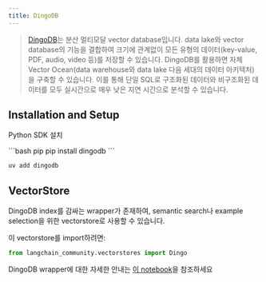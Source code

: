 ```yaml
---
title: DingoDB
---
```


>[DingoDB](https://github.com/dingodb)는 분산 멀티모달 vector
> database입니다. data lake와 vector database의 기능을 결합하여
> 크기에 관계없이 모든 유형의 데이터(key-value, PDF, audio,
> video 등)를 저장할 수 있습니다. DingoDB를 활용하면
> 자체 Vector Ocean(data warehouse와 data lake 다음 세대의 데이터 아키텍처)을 구축할 수 있습니다. 이를 통해
> 단일 SQL로 구조화된 데이터와 비구조화된 데이터를 모두 실시간으로
> 매우 낮은 지연 시간으로 분석할 수 있습니다.

## Installation and Setup

Python SDK 설치

<CodeGroup>
```bash pip
pip install dingodb
```

```bash uv
uv add dingodb
```
</CodeGroup>

## VectorStore

DingoDB index를 감싸는 wrapper가 존재하여, semantic search나 example selection을 위한 vectorstore로 사용할 수 있습니다.

이 vectorstore를 import하려면:

```python
from langchain_community.vectorstores import Dingo
```

DingoDB wrapper에 대한 자세한 안내는 [이 notebook](/oss/integrations/vectorstores/dingo)을 참조하세요